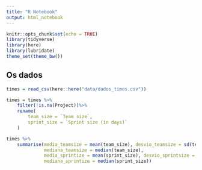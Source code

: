---
title: "R Notebook"
output: html_notebook
---

```{r setup, include=FALSE, message=FALSE}

knitr::opts_chunk$set(echo = TRUE)
library(tidyverse)
library(here)
library(lubridate)
theme_set(theme_bw())

```

## Os dados

```{r}

times = read_csv(here::here("data/dados_times.csv"))

times = times %>%
    filter(!is.na(Project))%>%
    rename(
        team_size = `Team size`,
        sprint_size = `Sprint size (in days)`
    )

```

```{r}

times %>%
    summarise(media_teamsize = mean(team_size), desvio_teamsize = sd(team_size),
              mediana_teamsize = median(team_size), 
              media_sprintize = mean(sprint_size), desvio_sprintsize = sd(sprint_size),
              mediana_sprintize = median(sprint_size))

```